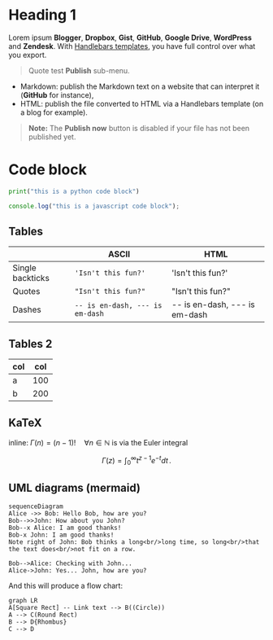 # Heading 1

Lorem ipsum **Blogger**, **Dropbox**, **Gist**, **GitHub**, **Google Drive**, **WordPress** and **Zendesk**. With [Handlebars templates](http://handlebarsjs.com/), you have full control over what you export.

> Quote test **Publish** sub-menu.

- Markdown: publish the Markdown text on a website that can interpret it (**GitHub** for instance),
- HTML: publish the file converted to HTML via a Handlebars template (on a blog for example).

> **Note:** The **Publish now** button is disabled if your file has not been published yet.

# Code block

```python
print("this is a python code block")
```

```js
console.log("this is a javascript code block");
```

## Tables

|                |ASCII                          |HTML                         |
|----------------|-------------------------------|-----------------------------|
|Single backticks|`'Isn't this fun?'`            |'Isn't this fun?'            |
|Quotes          |`"Isn't this fun?"`            |"Isn't this fun?"            |
|Dashes          |`-- is en-dash, --- is em-dash`|-- is en-dash, --- is em-dash|

## Tables 2

| col | col |
|---|---|
| a | 100 |
| b | 200 |


## KaTeX

inline: $\Gamma(n) = (n-1)!\quad\forall n\in\mathbb N$ is via the Euler integral

$$
\Gamma(z) = \int_0^\infty t^{z-1}e^{-t}dt\,.
$$

## UML diagrams (mermaid)

```mermaid
sequenceDiagram
Alice ->> Bob: Hello Bob, how are you?
Bob-->>John: How about you John?
Bob--x Alice: I am good thanks!
Bob-x John: I am good thanks!
Note right of John: Bob thinks a long<br/>long time, so long<br/>that the text does<br/>not fit on a row.

Bob-->Alice: Checking with John...
Alice->John: Yes... John, how are you?
```

And this will produce a flow chart:

```mermaid
graph LR
A[Square Rect] -- Link text --> B((Circle))
A --> C(Round Rect)
B --> D{Rhombus}
C --> D
```
